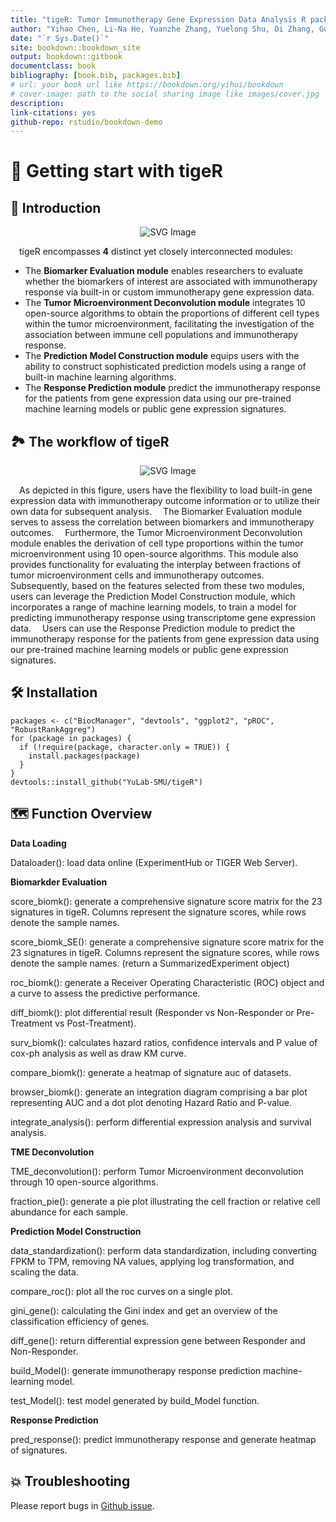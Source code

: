 --- 
title: "tigeR: Tumor Immunotherapy Gene Expression Data Analysis R package"
author: "Yihao Chen, Li-Na He, Yuanzhe Zhang, Yuelong Shu, Di Zhang, Guangchuang Yu, Zhixiang Zuo"
date: "`r Sys.Date()`"
site: bookdown::bookdown_site
output: bookdown::gitbook
documentclass: book
bibliography: [book.bib, packages.bib]
# url: your book url like https://bookdown.org/yihui/bookdown
# cover-image: path to the social sharing image like images/cover.jpg
description:
link-citations: yes
github-repo: rstudio/bookdown-demo
---

# 📖 **Getting start with tigeR**{-}

## 🔬 Introduction
<p align="center">
<img src="./figs/Figure 1.svg" alt="SVG Image">
</p>

 tigeR encompasses **4** distinct yet closely interconnected modules:

- The **Biomarker Evaluation module** enables researchers to evaluate whether the biomarkers of interest are associated with immunotherapy response via built-in or custom immunotherapy gene expression data. 
- The **Tumor Microenvironment Deconvolution module** integrates 10 open-source algorithms to obtain the proportions of different cell types within the tumor microenvironment, facilitating the investigation of the association between immune cell populations and immunotherapy response. 
- The **Prediction Model Construction module** equips users with the ability to construct sophisticated prediction models using a range of built-in machine learning algorithms.
- The **Response Prediction module** predict the immunotherapy response for the patients from gene expression data using our pre-trained machine learning models or public gene expression signatures.

## 🏞 The workflow of tigeR
<p align="center">
<img src="./figs/Figure 2.svg" alt="SVG Image">
</p>
 As depicted in this figure, users have the flexibility to load built-in gene expression data with immunotherapy outcome information or to utilize their own data for subsequent analysis. 
 The Biomarker Evaluation module serves to assess the correlation between biomarkers and immunotherapy outcomes. 
 Furthermore, the Tumor Microenvironment Deconvolution module enables the derivation of cell type proportions within the tumor microenvironment using 10 open-source algorithms. This module also provides functionality for evaluating the interplay between fractions of tumor microenvironment cells and immunotherapy outcomes. 
 Subsequently, based on the features selected from these two modules, users can leverage the Prediction Model Construction module, which incorporates a range of machine learning models, to train a model for predicting immunotherapy response using transcriptome gene expression data. 
 Users can use the Response Prediction module to predict the immunotherapy response for the patients from gene expression data using our pre-trained machine learning models or public gene expression signatures.

## 🛠️ Installation

```
packages <- c("BiocManager", "devtools", "ggplot2", "pROC", "RobustRankAggreg")
for (package in packages) {
  if (!require(package, character.only = TRUE)) {
    install.packages(package)
  }
}
devtools::install_github("YuLab-SMU/tigeR")
```

## 🗺️ Function Overview

**Data Loading**

Dataloader(): load data online (ExperimentHub or TIGER Web Server).

**Biomarkder Evaluation**

score_biomk(): generate a comprehensive signature score matrix for the 23 signatures in tigeR. Columns represent the signature scores, while rows denote the sample names.

score_biomk_SE(): generate a comprehensive signature score matrix for the 23 signatures in tigeR. Columns represent the signature scores, while rows denote the sample names. (return a SummarizedExperiment object)

roc_biomk(): generate a Receiver Operating Characteristic (ROC) object and a curve to assess the predictive performance.

diff_biomk(): plot differential result (Responder vs Non-Responder or Pre-Treatment vs Post-Treatment).

surv_biomk(): calculates hazard ratios, confidence intervals and P value of cox-ph analysis as well as draw KM curve.

compare_biomk(): generate a heatmap of signature auc of datasets.

browser_biomk(): generate an integration diagram comprising a bar plot representing AUC and a dot plot denoting Hazard Ratio and P-value.

integrate_analysis(): perform differential expression analysis and survival analysis.

**TME Deconvolution**

TME_deconvolution(): perform Tumor Microenvironment deconvolution through 10 open-source algorithms.

fraction_pie(): generate a pie plot illustrating the cell fraction or relative cell abundance for each sample.

**Prediction Model Construction**

data_standardization(): perform data standardization, including converting FPKM to TPM, removing NA values, applying log transformation, and scaling the data.

compare_roc(): plot all the roc curves on a single plot.

gini_gene(): calculating the Gini index and get an overview of the classification efficiency of genes.

diff_gene(): return differential expression gene between Responder and Non-Responder.

build_Model(): generate immunotherapy response prediction machine-learning model.

test_Model(): test model generated by build_Model function.

**Response Prediction**

pred_response(): predict immunotherapy response and generate heatmap of signatures.

## 💥 Troubleshooting
Please report bugs in [Github issue](https://github.com/YuLab-SMU/tigeR/issues).



